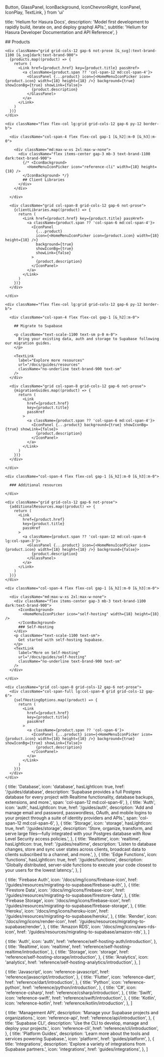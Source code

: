   Button,
  GlassPanel,
  IconBackground,
  IconChevronRight,
  IconPanel,
  IconPlay,
  TextLink,
} from 'ui'

  title: 'Helium for Hasura Docs',
  description:
    'Model first development to rapidly build, iterate on, and deploy graphql APIs.',
  subtitle: 'Helium for Hasura Developer Documentation and API Reference',
}

<div className="flex flex-col">

  <div>
    <div className="max-w-xl">
      ## Products
    </div>

    <div className="grid grid-cols-12 gap-6 not-prose [&_svg]:text-brand-1100 [&_svg]dark:text-brand-900">
      {products.map((product) => {
        return (
          <Link href={product.href} key={product.title} passHref>
            <a className={product.span ?? 'col-span-12 md:col-span-4'}>
              <GlassPanel {...product} icon={<HomeMenuIconPicker icon={product.icon} width={18} height={18} />} background={true} showIconBg={true} showLink={false}>
                {product.description}
              </GlassPanel>
            </a>
          </Link>
        )
      })}
    </div>

    <div className="flex flex-col lg:grid grid-cols-12 gap-6 py-12 border-b">

      <div className="col-span-4 flex flex-col gap-1 [&_h2]:m-0 [&_h3]:m-0">

        <div className="md:max-w-xs 2xl:max-w-none">
          <div className="flex items-center gap-3 mb-3 text-brand-1100 dark:text-brand-900">
            {/* <IconBackground>
              <HomeMenuIconPicker icon="reference-cli" width={18} height={18} />
            </IconBackground> */}
            ## Client Libraries
          </div>
        </div>

      </div>

      <div className="grid col-span-8 grid-cols-12 gap-6 not-prose">
        {clientLibraries.map((product) => {
          return (
            <Link href={product.href} key={product.title} passHref>
              <a className={product.span ?? 'col-span-6 md:col-span-4'}>
                <IconPanel
                  {...product}
                  icon={<HomeMenuIconPicker icon={product.icon} width={18} height={18} />}
                  background={true}
                  showIconBg={true}
                  showLink={false}
                >
                  {product.description}
                </IconPanel>
              </a>
            </Link>
          )
        })}
      </div>

    </div>

    <div className="flex flex-col lg:grid grid-cols-12 gap-6 py-12 border-b">

      <div className="col-span-4 flex flex-col gap-1 [&_h2]:m-0">

        ## Migrate to Supabase

        <p className="text-scale-1100 text-sm p-0 m-0">
          Bring your existing data, auth and storage to Supabase following our migration guides.
        </p>

        <TextLink
          label="Explore more resources"
          url="/docs/guides/resources"
          className="no-underline text-brand-900 text-sm"
        />
      </div>

      <div className="grid col-span-8 grid-cols-12 gap-6 not-prose">
        {migrationGuides.map((product) => {
          return (
            <Link
              href={product.href}
              key={product.title}
              passHref
            >
              <a className={product.span ?? 'col-span-6 md:col-span-4'}>
                <IconPanel {...product} background={true} showIconBg={true} showLink={false}>
                  {product.description}
                </IconPanel>
              </a>
            </Link>
          )
        })}
      </div>

    </div>

  </div>

  <div className="flex flex-col gap-6 py-12 border-b">

    <div className="col-span-4 flex flex-col gap-1 [&_h2]:m-0 [&_h3]:m-0">

      ### Additional resources

    </div>

    <div className="grid grid-cols-12 gap-6 not-prose">
      {additionalResources.map((product) => {
        return (
          <Link
            href={product.href}
            key={product.title}
            passHref
          >
            <a className={product.span ?? 'col-span-12 md:col-span-6 lg:col-span-3'}>
              <GlassPanel {...product} icon={<HomeMenuIconPicker icon={product.icon} width={18} height={18} />} background={false}>
                {product.description}
              </GlassPanel>
            </a>
          </Link>
        )
      })}
    </div>

  </div>

  <div className="flex flex-col lg:grid grid-cols-12 gap-6 py-12">

    <div className="col-span-4 flex flex-col gap-1 [&_h2]:m-0 [&_h3]:m-0">

      <div className="md:max-w-xs 2xl:max-w-none">
        <div className="flex items-center gap-3 mb-3 text-brand-1100 dark:text-brand-900">
          <IconBackground>
            <HomeMenuIconPicker icon="self-hosting" width={18} height={18} />
          </IconBackground>
          ### Self-Hosting
        </div>
        <p className="text-scale-1100 text-sm">
          Get started with self-hosting Supabase.
        </p>
        <TextLink
          label="More on Self-Hosting"
          url="/docs/guides/self-hosting"
          className="no-underline text-brand-900 text-sm"
        />
      </div>

    </div>

    <div className="grid col-span-8 grid-cols-12 gap-6 not-prose">
      <div className="col-span-full lg:col-span-8 grid grid-cols-12 gap-6">
        {selfHostingOptions.map((product) => {
          return (
            <Link
              href={product.href}
              key={product.title}
              passHref
            >
              <a className={product.span ?? 'col-span-6'}>
                <IconPanel {...product} icon={<HomeMenuIconPicker icon={product.icon} width={18} height={18} />} background={true} showIconBg={true} showLink={false}>
                  {product.description}
                </IconPanel>
              </a>
            </Link>
          )
        })}
      </div>
    </div>

  </div>

</div>

  {
    title: 'Database',
    icon: 'database',
    hasLightIcon: true,
    href: '/guides/database',
    description:
      'Supabase provides a full Postgres database for every project with Realtime functionality, database backups, extensions, and more.',
    span: 'col-span-12 md:col-span-6',
  },
  {
    title: 'Auth',
    icon: 'auth',
    hasLightIcon: true,
    href: '/guides/auth',
    description:
      'Add and manage email and password, passwordless, OAuth, and mobile logins to your project through a suite of identity providers and APIs.',
    span: 'col-span-12 md:col-span-6',
  },
  {
    title: 'Storage',
    icon: 'storage',
    hasLightIcon: true,
    href: '/guides/storage',
    description:
      'Store, organize, transform, and serve large files—fully integrated with your Postgres database with Row Level Security access policies.',
  },
  {
    title: 'Realtime',
    icon: 'realtime',
    hasLightIcon: true,
    href: '/guides/realtime',
    description:
      'Listen to database changes, store and sync user states across clients, broadcast data to clients subscribed to a channel, and more.',
  },
  {
    title: 'Edge Functions',
    icon: 'functions',
    hasLightIcon: true,
    href: '/guides/functions',
    description:
      'Globally distributed, server-side functions to execute your code closest to your users for the lowest latency.',
  },
]

  {
    title: 'Firebase Auth',
    icon: '/docs/img/icons/firebase-icon',
    href: '/guides/resources/migrating-to-supabase/firebase-auth',
  },
  {
    title: 'Firestore Data',
    icon: '/docs/img/icons/firebase-icon',
    href: '/guides/resources/migrating-to-supabase/firestore-data',
  },
  {
    title: 'Firebase Storage',
    icon: '/docs/img/icons/firebase-icon',
    href: '/guides/resources/migrating-to-supabase/firebase-storage',
  },
  {
    title: 'Heroku',
    icon: '/docs/img/icons/heroku-icon',
    href: '/guides/resources/migrating-to-supabase/heroku',
  },
  {
    title: 'Render',
    icon: '/docs/img/icons/render-icon',
    href: '/guides/resources/migrating-to-supabase/render',
  },
  {
    title: 'Amazon RDS',
    icon: '/docs/img/icons/aws-rds-icon',
    href: '/guides/resources/migrating-to-supabase/amazon-rds',
  },
]

  {
    title: 'Auth',
    icon: 'auth',
    href: 'reference/self-hosting-auth/introduction',
  },
  {
    title: 'Realtime',
    icon: 'realtime',
    href: 'reference/self-hosting-realtime/introduction',
  },
  {
    title: 'Storage',
    icon: 'storage',
    href: 'reference/self-hosting-storage/introduction',
  },
  {
    title: 'Analytics',
    icon: 'analytics',
    href: 'reference/self-hosting-analytics/introduction',
  },
]

  {
    title: 'Javascript',
    icon: 'reference-javascript',
    href: 'reference/javascript/introduction',
  },
  {
    title: 'Flutter',
    icon: 'reference-dart',
    href: 'reference/dart/introduction',
  },
  {
    title: 'Python',
    icon: 'reference-python',
    href: 'reference/python/introduction',
  },
  {
    title: 'C#',
    icon: 'reference-csharp',
    href: 'reference/csharp/introduction',
  },
  {
    title: 'Swift',
    icon: 'reference-swift',
    href: 'reference/swift/introduction',
  },
  {
    title: 'Kotlin',
    icon: 'reference-kotlin',
    href: 'reference/kotlin/introduction',
  },
]

  {
    title: 'Management API',
    description: 'Manage your Supabase projects and organizations.',
    icon: 'reference-api',
    href: 'reference/api/introduction',
  },
  {
    title: 'Supabase CLI',
    description: 'Use the CLI to develop, manage and deploy your projects.',
    icon: 'reference-cli',
    href: 'reference/cli/introduction',
  },
  {
    title: 'Platform Guides',
    description: 'Learn more about the tools and services powering Supabase.',
    icon: 'platform',
    href: 'guides/platform',
  },
  {
    title: 'Integrations',
    description: 'Explore a variety of integrations from Supabase partners.',
    icon: 'integrations',
    href: 'guides/integrations',
  },
]


